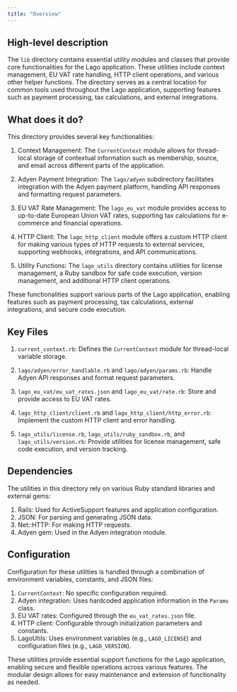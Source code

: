 ```yaml
---
title: "Overview"
---
```


## High-level description
The `lib` directory contains essential utility modules and classes that provide core functionalities for the Lago application. These utilities include context management, EU VAT rate handling, HTTP client operations, and various other helper functions. The directory serves as a central location for common tools used throughout the Lago application, supporting features such as payment processing, tax calculations, and external integrations.

## What does it do?
This directory provides several key functionalities:

1. Context Management: The `CurrentContext` module allows for thread-local storage of contextual information such as membership, source, and email across different parts of the application.

2. Adyen Payment Integration: The `lago/adyen` subdirectory facilitates integration with the Adyen payment platform, handling API responses and formatting request parameters.

3. EU VAT Rate Management: The `lago_eu_vat` module provides access to up-to-date European Union VAT rates, supporting tax calculations for e-commerce and financial operations.

4. HTTP Client: The `lago_http_client` module offers a custom HTTP client for making various types of HTTP requests to external services, supporting webhooks, integrations, and API communications.

5. Utility Functions: The `lago_utils` directory contains utilities for license management, a Ruby sandbox for safe code execution, version management, and additional HTTP client operations.

These functionalities support various parts of the Lago application, enabling features such as payment processing, tax calculations, external integrations, and secure code execution.

## Key Files

1. `current_context.rb`: Defines the `CurrentContext` module for thread-local variable storage.

2. `lago/adyen/error_handlable.rb` and `lago/adyen/params.rb`: Handle Adyen API responses and format request parameters.

3. `lago_eu_vat/eu_vat_rates.json` and `lago_eu_vat/rate.rb`: Store and provide access to EU VAT rates.

4. `lago_http_client/client.rb` and `lago_http_client/http_error.rb`: Implement the custom HTTP client and error handling.

5. `lago_utils/license.rb`, `lago_utils/ruby_sandbox.rb`, and `lago_utils/version.rb`: Provide utilities for license management, safe code execution, and version tracking.

## Dependencies
The utilities in this directory rely on various Ruby standard libraries and external gems:

1. Rails: Used for ActiveSupport features and application configuration.
2. JSON: For parsing and generating JSON data.
3. Net::HTTP: For making HTTP requests.
4. Adyen gem: Used in the Adyen integration module.

## Configuration
Configuration for these utilities is handled through a combination of environment variables, constants, and JSON files:

1. `CurrentContext`: No specific configuration required.
2. Adyen integration: Uses hardcoded application information in the `Params` class.
3. EU VAT rates: Configured through the `eu_vat_rates.json` file.
4. HTTP client: Configurable through initialization parameters and constants.
5. LagoUtils: Uses environment variables (e.g., `LAGO_LICENSE`) and configuration files (e.g., `LAGO_VERSION`).

These utilities provide essential support functions for the Lago application, enabling secure and flexible operations across various features. The modular design allows for easy maintenance and extension of functionality as needed.